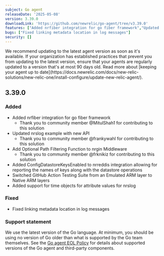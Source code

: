```yaml
---
subject: Go agent
releaseDate: '2025-05-08'
version: 3.39.0
downloadLink: 'https://github.com/newrelic/go-agent/tree/v3.39.0'
features: ["Added nrfiber integration for go fiber framework","Updated nrslog example with new API","Added Optional Path Filtering to nrgin middleware","Added ConfigDatastoreKeysEnabled to nrreddis integration allowing for reporting the names of keys along with the datastore operations","Switched GitHub Action Testing Suite from an Emulated ARM layer to Native ARM layers","Added support for time objects for attribute values for nrslog"]
bugs: ["Fixed linking metadata location in log messages"]
security: []
---
```


<Callout variant="important">
We recommend updating to the latest agent version as soon as it's available. If your organization has established practices that prevent you from updating to the latest version, ensure that your agents are regularly updated to a version that's at most 90 days old. Read more about [keeping your agent up to date](https://docs.newrelic.com/docs/new-relic-solutions/new-relic-one/install-configure/update-new-relic-agent/).
</Callout>


## 3.39.0
### Added
 * Added nrfiber integration for go fiber framework
   * Thank you to community member @MitulShah1 for contributing to this solution
 * Updated nrslog example with new API
   * Thank you to community member @frankywahl for contributing to this solution
 * Add Optional Path Filtering Function to nrgin Middleware
   * Thank you to community member @frknikiz for contributing to this solution
 * Added ConfigDatastoreKeysEnabled to nrreddis integration allowing for reporting the names of keys along with the datastore operations
 * Switched GitHub Action Testing Suite from an Emulated ARM layer to Native ARM layers
 * Added support for time objects for attribute values for nrslog

### Fixed
 * Fixed linking metadata location in log messages

### Support statement
We use the latest version of the Go language. At minimum, you should be using no version of Go older than what is supported by the Go team themselves.
See the [Go agent EOL Policy](https://docs.newrelic.com/docs/apm/agents/go-agent/get-started/go-agent-eol-policy/) for details about supported versions of the Go agent and third-party components.

